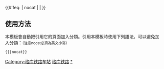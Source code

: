 {{鐵道路線|lua=1
| 模板名稱 = 格库铁路
| 名稱 = [[格库铁路]]
| 代表色 = #0033c9
| Logo = [[File:China_Railways.svg|17px]]
| 背景顏色 = #FFFFFF
| 車站列表 = blstart ~ 格尔木 ~  blline ~ 格尔木南 ~ blend  ~ 格尔木西 ~ 拖拉海 ~ 大灶火 ~ 小灶火 ~ 乌图美仁 ~ 那棱格勒 ~ 塔尔丁 ~ 甘森 ~ 小尖山 ~ 芒崖湖 ~ 东柴山 ~ 油砂山 ~ 花土沟 ~ 芒崖镇 ~ 依吞布拉克 ~ 索尔库里 ~ 阿尔金山 ~ 巴什考拱 ~ 苏祖克萨依 ~ 女儿国 ~ 米兰站 (新疆) ~ 阿克塔什 ~ 若羌 ~ 琼吐尔 ~ 央塔克 ~ 阿拉干 ~ 喀尔达坂 ~ 铁干里克 ~ 通古斯巴 ~ 库尔木依 ~ 英库勒 ~ 铁依孜 ~ 尉犁 ~ 库东 ~ 库尔勒
}}<includeonly>{{#ifeq: {{{1}}} | nocat | <!--空--> | [[Category:格库铁路车站]] }}</includeonly><noinclude>

== 使用方法 ==
本模板會自動把引用它的頁面加入分類。引用本模板時使用下列語法，可以避免加入分類：<small>（注意nocat必須為英文小寫）</small>
 <nowiki>{{</nowiki>{{PAGENAME}}<nowiki>|nocat}}</nowiki>
[[Category:中國鐵路路線模板|格库铁路]]
[[Category:格库铁路车站|*]]
</noinclude>
